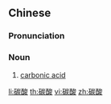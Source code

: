 {{also|炭酸}}
==Chinese==
{{zh-forms}}
{{wikipedia|lang=zh}}

===Pronunciation===
{{zh-pron
|m=tànsuān
|c=taan3 syun1
|mn=thòaⁿ-sng
|cat=n
}}

===Noun===
{{zh-noun}}

# {{lb|zh|inorganic compound}} [[carbonic acid]]

[[li:碳酸]]
[[th:碳酸]]
[[vi:碳酸]]
[[zh:碳酸]]